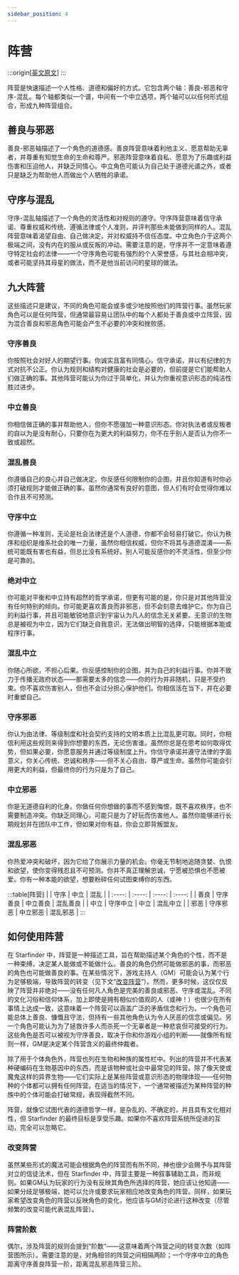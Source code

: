 ```yaml
---
sidebar_position: 4
---
```


# 阵营

:::origin[[英文原文](https://www.aonsrd.com/Rules.aspx?ID=51)]
:::

阵营是快速描述一个人性格、道德和偏好的方式。它包含两个轴：善良-邪恶和守序-混乱。每个轴都类似一个谱，中间有一个中立选项，两个轴可以以任何形式组合，形成九种阵营组合。

## 善良与邪恶

善良-邪恶轴描述了一个角色的道德感。善良阵营意味着利他主义、愿意帮助无辜者，并尊重有知觉生命的生命和尊严。邪恶阵营意味着自私、愿意为了乐趣或利益伤害和压迫他人，并缺乏同情心。中立角色可能认为自己处于道德光谱之外，或者只是缺乏为帮助他人而做出个人牺牲的承诺。

## 守序与混乱

守序-混乱轴描述了一个角色的灵活性和对规则的遵守。守序阵营意味着信守承诺、尊重权威和传统、遵循法律或个人准则，并评判那些未能做到同样的人。混乱阵营意味着渴望自由、自己做决定，并对权威持不信任态度。中立角色介于这两个极端之间，没有内在的服从或反叛的冲动。需要注意的是，守序并不一定意味着遵守特定社会的法律——一个守序角色可能有强烈的个人荣誉感，与其社会相冲突，或者可能坚持其母星的做法，而不是他当前访问的星球的做法。

## 九大阵营

这些描述只是建议，不同的角色可能会或多或少地按照他们的阵营行事。虽然玩家角色可以是任何阵营，但通常最容易让团队中的每个人都处于善良或中立阵营，因为混合善良和邪恶角色可能会产生不必要的冲突和挫败感。

### 守序善良

你按照社会对好人的期望行事。你诚实且富有同情心，信守承诺，并以有纪律的方式对抗不公正。你认为规则和结构对健康的社会是必要的，但前提是它们能帮助人们做正确的事。其他阵营可能认为你过于简单化，并认为你重视意识形态的纯洁性胜过进步。

### 中立善良

你相信做正确的事并帮助他人，但你不愿强加一种意识形态。你对执法者或反叛者的自以为是没有耐心，只要你在为更大的利益努力，你不在乎别人是否认为你不一致或超然。

### 混乱善良

你遵循自己的良心并自己做决定。你反感任何限制你的企图，并且你知道有时你必须打破规则才能做正确的事。虽然你通常有良好的意图，但人们有时会觉得你难以合作且不可预测。

### 守序中立

你遵循一种准则，无论是社会法律还是个人道德，你都不会轻易打破它。你认为秩序和组织是维系社会的唯一力量，虽然你相信权威，但你不将其与道德混淆——系统可能既有害也有益，但总比没有系统好。别人可能反感你的不灵活性，但至少你是可靠的。

### 绝对中立

你可能对平衡和中立持有超然的哲学承诺，但更有可能的是，你只是对其他阵营没有任何特别的倾向。你可能更喜欢善良而非邪恶，但不会刻意去维护它。你为自己的利益行事，并且可能敏锐地意识到宇宙认为凡人的信念无关紧要。无意识的生物总是被视为中立，因为它们缺乏自我意识，无法做出明智的选择，只能根据本能或程序行事。

### 混乱中立

你随心所欲，不担心后果。你反感控制你的企图，并为自己的利益行事。你并不致力于传播无政府状态——那需要太多的信念——你的行为并非随机，只是不受约束。你不喜欢伤害别人，但也不会过分担心保护他们。你相信活在当下，并在必要时重塑自己。

### 守序邪恶

你认为由法律、等级制度和社会契约支持的文明本质上比混乱更可取。同时，你相信利用这些规则来得到你想要的东西，无论伤害谁。虽然你总是在思考如何取得优势，但如果必要，你愿意服务并通过等级制度上升。你信守承诺并遵守法律的字面意义，你关心传统、忠诚和秩序——但不关心自由、尊严或生命。虽然你可能会引用更大的利益，但最终你的行为只是为了自己。

### 中立邪恶

你是无道德自利的化身。你做任何你想做的事而不感到悔恨，既不喜欢秩序，也不需要制造冲突。你缺乏同理心，可能只是为了好玩而伤害他人。虽然你能够进行长期规划并在团队中工作，但如果对你有益，你会立即背叛盟友。

### 混乱邪恶

你热爱冲突和破坏，因为它给了你展示力量的机会。你毫无节制地追随贪婪、仇恨和欲望，使你变得残忍且不可预测。你并不真正理解忠诚，宁愿被恐惧也不愿被爱。你有一种本能的欲望，想要粉碎任何试图束缚你的东西。

:::table[阵营]
| | 守序 | 中立 | 混乱 |
| :----: | :----: | :----: | :----: |
| 善良 | 守序善良 | 中立善良 | 混乱善良 |
| 中立 | 守序中立 | 中立 | 混乱中立 |
| 邪恶 | 守序邪恶 | 中立邪恶 | 混乱邪恶 |
:::

## 如何使用阵营

在 Starfinder 中，阵营是一种描述工具，旨在帮助描述某个角色的个性，而不是一种束缚，决定某人能做或不能做什么。善良的角色仍然可能做邪恶的事，而邪恶的角色也可能做善良的事。在某些情况下，游戏主持人（GM）可能会认为某个行为足够极端，导致阵营的转变（见下文“[改变阵营](#改变阵营)”）。然而，更多时候，这仅仅反映了阵营并非绝对——没有任何凡人角色是完美的善良或邪恶、守序或混乱。不同的文化习俗和信仰体系，加上即使是拥有相似价值观的人（或神！）也很少在所有事情上达成一致，这意味着一个阵营可以涵盖广泛的矛盾信念和行为。一个角色可能总体上善良、慷慨且守法，但持有一些其他角色认为令人厌恶的信念或偏见。另一个角色可能认为为了拯救许多人而杀死一个无辜者是一种悲哀但可接受的行为。这些角色是否可以被视为守序善良，取决于你和你游戏小组的判断——就像所有规则一样，GM是决定某个阵营含义的最终仲裁者。

除了用于个体角色外，阵营也列在生物和种族的属性栏中。列出的阵营并不代表某种硬编码在生物基因中的东西，而是该物种或社会中最常见的阵营。除了像天使或魔鬼这样的异界生物——它们实际上是某些阵营或意识形态的物理体现——任何物种的个体都可以拥有任何阵营。在适当的情况下，一个通常被描述为某种阵营的种族中的个体可能会打破常规，表现得截然不同。

阵营，就像它试图代表的道德哲学一样，是杂乱的、不确定的，并且具有文化相对性，但 Starfinder 的最终目标是享受乐趣。如果你不喜欢阵营系统所促进的互动，完全可以忽略它。

### 改变阵营

虽然某些形式的魔法可能会根据角色的阵营而有所不同，神也很少会赐予与其阵营对立的信徒法术，但在 Starfinder 中，阵营主要是一种叙事辅助工具，而非规则。如果GM认为玩家的行为没有反映其角色所选择的阵营，她应该让他知道——如果分歧足够极端，她可以允许或要求玩家相应地改变角色的阵营。同样，如果玩家希望改变角色的阵营以反映角色的变化，他应该与GM讨论进行这种改变（尽管频繁的改变可能代表混乱阵营）。

### 阵营阶数

偶尔，涉及阵营的规则会提到“阶数”——这意味着两个阵营之间的转变次数（如阵营图所示）。需要注意的是，对角相邻的阵营之间相隔两阶；一个守序中立的角色距离守序善良阵营一阶，距离混乱邪恶阵营三阶。